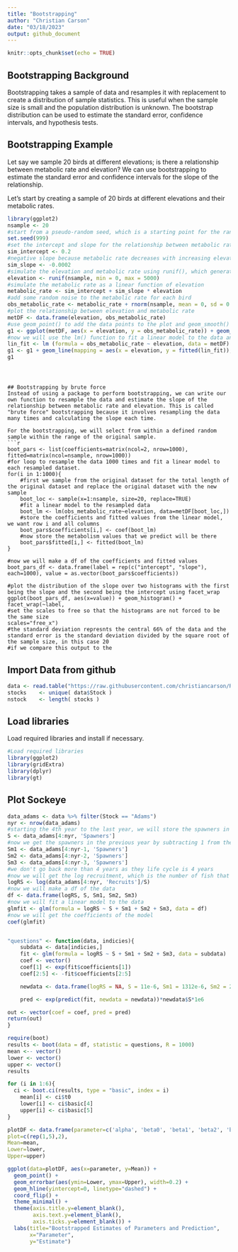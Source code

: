 ```yaml
---
title: "Bootstrapping"
author: "Christian Carson"
date: "03/18/2023"
output: github_document
---
```


```r
knitr::opts_chunk$set(echo = TRUE)
```

## Bootstrapping Background
Bootstrapping takes a sample of data and resamples it with replacement to create a distribution of sample statistics. This is useful when the sample size is small and the population distribution is unknown. The bootstrap distribution can be used to estimate the standard error, confidence intervals, and hypothesis tests.

## Bootstrapping Example
Let say we sample 20 birds at different elevations; is there a relationship between metabolic rate and elevation? We can use bootstrapping to estimate the standard error and confidence intervals for the slope of the relationship.

Let's start by creating a sample of 20 birds at different elevations and their metabolic rates.

```r
library(ggplot2)
nsample <- 20
#start from a pseudo-random seed, which is a starting point for the random number generator
set.seed(999)
#set the intercept and slope for the relationship between metabolic rate and elevation
sim_intercept <- 0.2
#negative slope because metabolic rate decreases with increasing elevation
sim_slope <- -0.0002
#simulate the elevation and metabolic rate using runif(), which generates random numbers from a uniform distribution
elevation <- runif(nsample, min = 0, max = 5000)
#simulate the metabolic rate as a linear function of elevation
metabolic_rate <- sim_intercept + sim_slope * elevation
#add some random noise to the metabolic rate for each bird
obs_metabolic_rate <- metabolic_rate + rnorm(nsample, mean = 0, sd = 0.1)
#plot the relationship between elevation and metabolic rate
metDF <- data.frame(elevation, obs_metabolic_rate)
#use geom_point() to add the data points to the plot and geom_smooth() to add a linear regression line (geom_smooth does not give confidence intervals but instead uses the standard error of the slope to estimate the confidence interval)
g1 <- ggplot(metDF, aes(x = elevation, y = obs_metabolic_rate)) + geom_point() + geom_smooth(method = "lm")
#now we will use the lm() function to fit a linear model to the data and extract the slope and intercept
lin_fit <- lm (formula = obs_metabolic_rate ~ elevation, data = metDF)
g1 <- g1 + geom_line(mapping = aes(x = elevation, y = fitted(lin_fit)), color = "red")
g1
```

#
```

## Bootstrapping by brute force
Instead of using a package to perform bootstrapping, we can write our own function to resample the data and estimate the slope of the relationship between metabolic rate and elevation. This is called "brute force" bootstrapping because it involves resampling the data many times and calculating the slope each time.

For the bootstrapping, we will select from within a defined random sample within the range of the original sample. 
```r
boot_pars <- list(coefficients=matrix(ncol=2, nrow=1000), fitted=matrix(ncol=nsample, nrow=1000))
#for loop to resample the data 1000 times and fit a linear model to each resampled dataset.
for(i in 1:1000){
    #first we sample from the original dataset for the total length of the original dataset and replace the original dataset with the new sample
    boot_loc <- sample(x=1:nsample, size=20, replace=TRUE)
    #fit a linear model to the resampled data
    boot_lm <- lm(obs_metabolic_rate~elevation, data=metDF[boot_loc,])
    #store the coefficients and fitted values from the linear model, we want row i and all columns
    boot_pars$coefficients[i,] <- coef(boot_lm)
    #now store the metabolism values that we predict will be there
    boot_pars$fitted[i,] <- fitted(boot_lm)
}

#now we will make a df of the coefficients and fitted values
boot_pars_df <- data.frame(label = rep(c("intercept", "slope"), each=1000), value = as.vector(boot_pars$coefficients))

#plot the distribution of the slope over two histograms with the first being the slope and the second being the intercept using facet_wrap
ggplot(boot_pars_df, aes(x=value)) + geom_histogram() + facet_wrap(~label, 
#set the scales to free so that the histograms are not forced to be the same size
scales="free_x")
#the standard deviation represnts the central 66% of the data and the standard error is the standard deviation divided by the square root of the sample size, in this case 20
#if we compare this output to the 
```
## Import Data from github

```r
data <- read.table("https://raw.githubusercontent.com/christiancarson/REM661/main/Assingment%204/Sockeye.data", header=TRUE, sep="\t")
stocks    <- unique( data$Stock )
nstock    <- length( stocks )
```
## Load libraries

Load required libraries and install if necessary. 

```r
#Load required libraries
library(ggplot2)
library(gridExtra)
library(dplyr)
library(gt)
```

## Plot Sockeye

```r
data_adams <- data %>% filter(Stock == "Adams")
nyr <- nrow(data_adams)
#starting the 4th year to the last year, we will store the spawners in a new variable
S <- data_adams[4:nyr, 'Spawners']
#now we get the spawners in the previous year by subtracting 1 from the year
Sm1 <- data_adams[4:nyr-1, 'Spawners']
Sm2 <- data_adams[4:nyr-2, 'Spawners']
Sm3 <- data_adams[4:nyr-3, 'Spawners']
#we don't go back more than 4 years as they life cycle is 4 years
#now we will get the log recruitment, which is the number of fish that return to spawn. We cal
logRS <- log(data_adams[4:nyr, 'Recruits']/S)
#now we will make a df of the data
df <- data.frame(logRS, S, Sm1, Sm2, Sm3)
#now we will fit a linear model to the data
glmfit <- glm(formula = logRS ~ S + Sm1 + Sm2 + Sm3, data = df)
#now we will get the coefficients of the model
coef(glmfit)


"questions" <- function(data, indicies){
    subdata <- data[indicies,]
    fit <- glm(formula = logRS ~ S + Sm1 + Sm2 + Sm3, data = subdata)
    coef <- vector()
    coef[1] <- exp(fit$coefficients[1])
    coef[2:5] <- -fit$coefficients[2:5]

    newdata <- data.frame(logRS = NA, S = 11e-6, Sm1 = 1312e-6, Sm2 = 259855e-6, Sm3 = 8284e-6)

    pred <- exp(predict(fit, newdata = newdata))*newdata$S*1e6

out <- vector(coef = coef, pred = pred)
return(out)
}

require(boot)
results <- boot(data = df, statistic = questions, R = 1000)
mean <-- vector()
lower <- vector()
upper <- vector()
results

for (i in 1:6){
  ci <- boot.ci(results, type = "basic", index = i)
    mean[i] <- ci$t0
    lower[i] <- ci$basic[4]
    upper[i] <- ci$basic[5]
}

plotDF <- data.frame(parameter=c('alpha', 'beta0', 'beta1', 'beta2', 'beta3', 'Prediction'),
plot=c(rep(1,5),2), 
Mean=mean,
Lower=lower,
Upper=upper)

ggplot(data=plotDF, aes(x=parameter, y=Mean)) +
  geom_point() +
  geom_errorbar(aes(ymin=Lower, ymax=Upper), width=0.2) +
  geom_hline(yintercept=0, linetype="dashed") +
  coord_flip() +
  theme_minimal() +
  theme(axis.title.y=element_blank(),
        axis.text.y=element_blank(),
        axis.ticks.y=element_blank()) +
  labs(title="Bootstrapped Estimates of Parameters and Prediction",
       x="Parameter",
       y="Estimate")
```